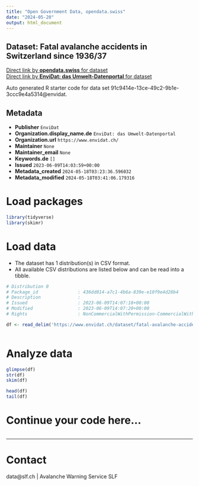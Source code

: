 ```yaml
---
title: "Open Government Data, opendata.swiss"
date: "2024-05-20"
output: html_document
---
```


## Dataset: Fatal avalanche accidents in Switzerland since 1936/37



[Direct link by **opendata.swiss** for dataset](https://opendata.swiss/de/dataset/fatal-avalanche-accidents-in-switzerland-since-1936-37)<br>
[Direct link by **EnviDat: das Umwelt-Datenportal** for dataset](https://www.envidat.ch/#/metadata/fatal-avalanche-accidents-in-switzerland-since-1936-37)

Auto generated R starter code for data set 91c9414e-13ce-49c2-9b1e-3ccc9e4a5314@envidat.

## Metadata

- **Publisher** `EnviDat`
- **Organization.display_name.de** `EnviDat: das Umwelt-Datenportal`
- **Organization.url** `https://www.envidat.ch/`
- **Maintainer** `None`
- **Maintainer_email** `None`
- **Keywords.de** `[]`
- **Issued** `2023-06-09T14:03:59+00:00`
- **Metadata_created** `2024-05-18T03:23:36.596032`
- **Metadata_modified** `2024-05-18T03:41:06.179316`


# Load packages

```r

library(tidyverse)
library(skimr)

```

# Load data

-   The dataset has 1 distribution(s) in CSV format.
-   All available CSV distributions are listed below and can be read into a tibble.

```r

# Distribution 0
# Package_id               : 436dd014-a7c1-4b6a-839e-e10f9e4d28b4
# Description              : 
# Issued                   : 2023-06-09T14:07:18+00:00
# Modified                 : 2023-06-09T14:07:20+00:00
# Rights                   : NonCommercialWithPermission-CommercialWithPermission-ReferenceRequired

df <- read_delim('https://www.envidat.ch/dataset/fatal-avalanche-accidents-in-switzerland-since-1936-37/resource/3b0f1900-b0a3-4023-896a-f5ae7c36924c')



```

# Analyze data

```r

glimpse(df)
str(df)
skim(df)

head(df)
tail(df)

```

# Continue your code here...

```r

```

------------------------------------------------------------------------

# Contact

data@slf.ch | Avalanche Warning Service SLF 
